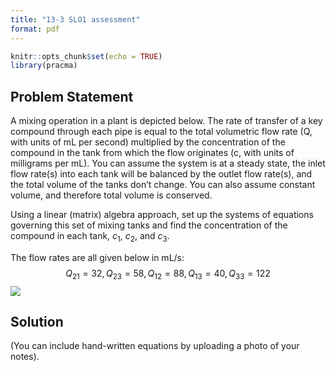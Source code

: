 ```yaml
---
title: "13-3 SLO1 assessment"
format: pdf
---
```


```r
knitr::opts_chunk$set(echo = TRUE)
library(pracma)
```

## Problem Statement

A mixing operation in a plant is depicted below. The rate of transfer of a key compound through each pipe is equal to the total volumetric flow rate (Q, with units of mL per second) multiplied by the concentration of the compound in the tank from which the flow originates (c, with units of milligrams per mL). You can assume the system is at a steady state, the inlet flow rate(s) into each tank will be balanced by the outlet flow rate(s), and the total volume of the tanks don't change. You can also assume constant volume, and therefore total volume is conserved.

Using a linear (matrix) algebra approach, set up the systems of equations governing this set of mixing tanks and find the concentration of the compound in each tank, $c_1$, $c_2$, and $c_3$.

The flow rates are all given below in mL/s:
$$Q_{21} =32,Q_{23} =58,Q_{12} =88,Q_{13} =40,Q_{33} =122$$
![](figures/fig_pr3.png)

## Solution
(You can include hand-written equations by uploading a photo of your notes).
